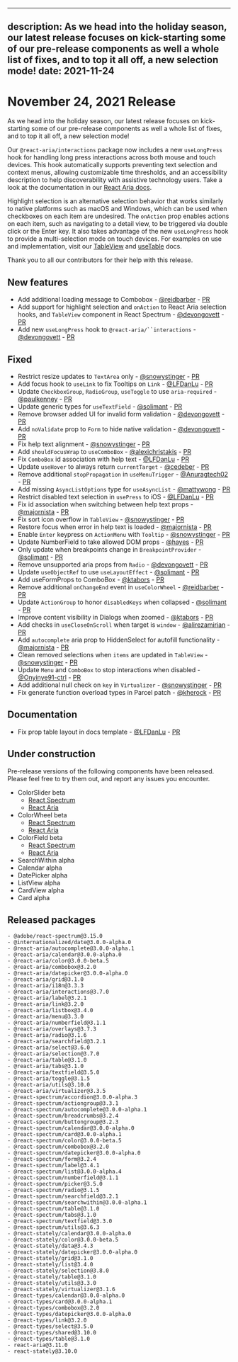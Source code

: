 <!-- Copyright 2020 Adobe. All rights reserved.
This file is licensed to you under the Apache License, Version 2.0 (the "License");
you may not use this file except in compliance with the License. You may obtain a copy
of the License at http://www.apache.org/licenses/LICENSE-2.0
Unless required by applicable law or agreed to in writing, software distributed under
the License is distributed on an "AS IS" BASIS, WITHOUT WARRANTIES OR REPRESENTATIONS
OF ANY KIND, either express or implied. See the License for the specific language
governing permissions and limitations under the License. -->


---
description: As we head into the holiday season, our latest release focuses on kick-starting some of our pre-release components as well a whole list of fixes, and to top it all off, a new selection mode! 
date: 2021-11-24
---

# November 24, 2021 Release

As we head into the holiday season, our latest release focuses on kick-starting some of our pre-release components as well a whole list of fixes, and to top it all off, a new selection mode! 

Our `@react-aria/interactions` package now includes a new `useLongPress` hook for handling long press interactions across both mouse and touch devices. This hook automatically supports preventing text selection and context menus, allowing customizable time thresholds, and an accessibility description to help discoverability with assistive technology users. Take a look at the documentation in our [React Aria docs](https://react-spectrum.adobe.com/react-aria/useLongPress.html). 

Highlight selection is an alternative selection behavior that works similarly to native platforms such as macOS and Windows, which can be used when checkboxes on each item are undesired. The `onAction` prop enables actions on each item, such as navigating to a detail view, to be triggered via double click or the Enter key. It also takes advantage of the new `useLongPress` hook to provide a multi-selection mode on touch devices. For examples on use and implementation, visit our [TableView](https://react-spectrum.adobe.com/react-spectrum/TableView.html#highlight-selection) and [useTable](https://react-spectrum.adobe.com/react-aria/useTable.html#selection-behavior) docs.

Thank you to all our contributors for their help with this release.

## New features
- Add additional loading message to Combobox - [@reidbarber](https://github.com/reidbarber) - [PR](https://github.com/adobe/react-spectrum/pull/2358)
- Add support for highlight selection and `onAction` to React Aria selection hooks, and `TableView` component in React Spectrum - [@devongovett](https://github.com/devongovett) - [PR](https://github.com/adobe/react-spectrum/pull/2363)
- Add new `useLongPress` hook to `@react-aria/``interactions` - [@devongovett](https://github.com/devongovett) - [PR](https://github.com/adobe/react-spectrum/pull/2363)

## Fixed
- Restrict resize updates to `TextArea` only - [@snowystinger](https://github.com/snowystinger) - [PR](https://github.com/adobe/react-spectrum/pull/2344) 
- Add focus hook to `useLink` to fix Tooltips on `Link` - [@LFDanLu](https://github.com/LFDanLu) - [PR](https://github.com/adobe/react-spectrum/pull/2276)
- Update `CheckboxGroup`, `RadioGroup`, `useToggle` to use `aria-required` - [@paulkenney](https://github.com/paulkenney) - [PR](https://github.com/adobe/react-spectrum/pull/2377)
- Update generic types for `useTextField` - [@solimant](https://github.com/solimant) - [PR](https://github.com/adobe/react-spectrum/pull/2369)
- Remove browser added UI for invalid form validation - [@devongovett](https://github.com/devongovett) - [PR](https://github.com/adobe/react-spectrum/pull/2401)
- Add `noValidate` prop to `Form` to hide native validation - [@devongovett](https://github.com/devongovett) - [PR](https://github.com/adobe/react-spectrum/pull/2402)
- Fix help text alignment - [@snowystinger](https://github.com/snowystinger) - [PR](https://github.com/adobe/react-spectrum/pull/2367)
- Add `shouldFocusWrap` to `useComboBox` - [@alexichristakis](https://github.com/alexichristakis) - [PR](https://github.com/adobe/react-spectrum/pull/2348)
- Fix `ComboBox` id association with help text - [@LFDanLu](https://github.com/LFDanLu) - [PR](https://github.com/adobe/react-spectrum/pull/2410)
- Update `useHover` to always return `currentTarget` - [@cedeber](https://github.com/cedeber) - [PR](https://github.com/adobe/react-spectrum/pull/2428)
- Remove additional `stopPropagation` in `useMenuTrigger` - [@Anuragtech02](https://github.com/Anuragtech02) - [PR](https://github.com/adobe/react-spectrum/pull/2354)
- Add missing `AsyncListOptions` type for `useAsyncList`  - [@mattywong](https://github.com/mattywong) - [PR](https://github.com/adobe/react-spectrum/pull/2417)
- Restrict disabled text selection in `usePress` to iOS - [@LFDanLu](https://github.com/LFDanLu) - [PR](https://github.com/adobe/react-spectrum/pull/2440)
- Fix id association when switching between help text props - [@majornista](https://github.com/majornista) - [PR](https://github.com/adobe/react-spectrum/pull/2332)
- Fix sort icon overflow in `TableView` - [@snowystinger](https://github.com/snowystinger) - [PR](https://github.com/devongovetthttps://github.com/adobe/react-spectrum/pull/2318)
- Restore focus when error in help text is loaded - [@majornista](https://github.com/majornista) - [PR](https://github.com/snowystingerhttps://github.com/adobe/react-spectrum/pull/2422)
- Enable `Enter` keypress on `ActionMenu` with `Tooltip` - [@snowystinger](https://github.com/snowystinger) - [PR](https://github.com/adobe/react-spectrum/pull/2366)
- Update NumberField to take allowed DOM props - [@hayes](https://github.com/hayes) - [PR](https://github.com/adobe/react-spectrum/pull/2453)
- Only update when breakpoints change in `BreakpointProvider` - [@solimant](https://github.com/solimant) - [PR](https://github.com/adobe/react-spectrum/pull/2412)
- Remove unsupported aria props from `Radio` - [@devongovett](https://github.com/devongovett) - [PR](https://github.com/adobe/react-spectrum/pull/2427)
- Update `useObjectRef` to use `useLayoutEffect` - [@solimant](https://github.com/solimant) - [PR](https://github.com/adobe/react-spectrum/pull/2458)
- Add useFormProps to ComboBox - [@ktabors](https://github.com/ktabors) - [PR](https://github.com/adobe/react-spectrum/pull/2351)
- Remove additional `onChangeEnd` event in `useColorWheel` - [@reidbarber](https://github.com/reidbarber) - [PR](https://github.com/adobe/react-spectrum/pull/2448)
- Update `ActionGroup` to honor `disabledKeys` when collapsed - [@solimant](https://github.com/solimant) - [PR](https://github.com/adobe/react-spectrum/pull/2463)
- Improve content visibility in Dialogs when zoomed - [@ktabors](https://github.com/ktabors) - [PR](https://github.com/adobe/react-spectrum/pull/2490)
- Add checks in `useCloseOnScroll` when target is `window` - [@alirezamirian](https://github.com/alirezamirian) - [PR](https://github.com/adobe/react-spectrum/pull/2341)
- Add `autocomplete` aria prop to HiddenSelect for autofill functionality - [@majornista](https://github.com/majornista) - [PR](https://github.com/adobe/react-spectrum/pull/2477)
- Clean removed selections when `items` are updated in `TableView` - [@snowystinger](https://github.com/snowystinger) - [PR](https://github.com/adobe/react-spectrum/pull/2441)
- Update `Menu` and `ComboBox` to stop interactions when disabled - [@Onyinye91-ctrl](https://github.com/Onyinye91-ctrl) - [PR](https://github.com/adobe/react-spectrum/pull/2479)
- Add additional null check on `key` in `Virtualizer` - [@snowystinger](https://github.com/snowystinger) - [PR](https://github.com/adobe/react-spectrum/pull/2560)
- Fix generate function overload types in Parcel patch - [@kherock](https://github.com/kherock) - [PR](https://github.com/adobe/react-spectrum/pull/2565)

## Documentation
- Fix prop table layout in docs template - [@LFDanLu](https://github.com/LFDanLu) - [PR](https://github.com/adobe/react-spectrum/pull/2470)

## Under construction

Pre-release versions of the following components have been released. Please feel free to try them out, and report any issues you encounter.

- ColorSlider beta
    - [React Spectrum](https://react-spectrum.adobe.com/react-spectrum/ColorSlider.html)
    - [React Aria](https://react-spectrum.adobe.com/react-aria/useColorSlider.html)
- ColorWheel beta
    - [React Spectrum](https://react-spectrum.adobe.com/react-spectrum/ColorWheel.html)
    - [React Aria](https://react-spectrum.adobe.com/react-aria/useColorWheel.html)
- ColorField beta
    - [React Spectrum](https://react-spectrum.adobe.com/react-spectrum/ColorField.html)
    - [React Aria](https://react-spectrum.adobe.com/react-aria/useColorField.html)
- SearchWithin alpha
- Calendar alpha
- DatePicker alpha
- ListView alpha
- CardView alpha
- Card alpha

## Released packages

```
- @adobe/react-spectrum@3.15.0
- @internationalized/date@3.0.0-alpha.0
- @react-aria/autocomplete@3.0.0-alpha.1
- @react-aria/calendar@3.0.0-alpha.0
- @react-aria/color@3.0.0-beta.5
- @react-aria/combobox@3.2.0
- @react-aria/datepicker@3.0.0-alpha.0
- @react-aria/grid@3.1.0
- @react-aria/i18n@3.3.3
- @react-aria/interactions@3.7.0
- @react-aria/label@3.2.1
- @react-aria/link@3.2.0
- @react-aria/listbox@3.4.0
- @react-aria/menu@3.3.0
- @react-aria/numberfield@3.1.1
- @react-aria/overlays@3.7.3
- @react-aria/radio@3.1.6
- @react-aria/searchfield@3.2.1
- @react-aria/select@3.6.0
- @react-aria/selection@3.7.0
- @react-aria/table@3.1.0
- @react-aria/tabs@3.1.0
- @react-aria/textfield@3.5.0
- @react-aria/toggle@3.1.5
- @react-aria/utils@3.10.0
- @react-aria/virtualizer@3.3.5
- @react-spectrum/accordion@3.0.0-alpha.3
- @react-spectrum/actiongroup@3.3.1
- @react-spectrum/autocomplete@3.0.0-alpha.1
- @react-spectrum/breadcrumbs@3.2.4
- @react-spectrum/buttongroup@3.2.3
- @react-spectrum/calendar@3.0.0-alpha.0
- @react-spectrum/card@3.0.0-alpha.1
- @react-spectrum/color@3.0.0-beta.5
- @react-spectrum/combobox@3.2.0
- @react-spectrum/datepicker@3.0.0-alpha.0
- @react-spectrum/form@3.2.4
- @react-spectrum/label@3.4.1
- @react-spectrum/list@3.0.0-alpha.4
- @react-spectrum/numberfield@3.1.1
- @react-spectrum/picker@3.5.0
- @react-spectrum/radio@3.1.5
- @react-spectrum/searchfield@3.2.1
- @react-spectrum/searchwithin@3.0.0-alpha.1
- @react-spectrum/table@3.1.0
- @react-spectrum/tabs@3.1.0
- @react-spectrum/textfield@3.3.0
- @react-spectrum/utils@3.6.3
- @react-stately/calendar@3.0.0-alpha.0
- @react-stately/color@3.0.0-beta.5
- @react-stately/data@3.4.3
- @react-stately/datepicker@3.0.0-alpha.0
- @react-stately/grid@3.1.0
- @react-stately/list@3.4.0
- @react-stately/selection@3.8.0
- @react-stately/table@3.1.0
- @react-stately/utils@3.3.0
- @react-stately/virtualizer@3.1.6
- @react-types/calendar@3.0.0-alpha.0
- @react-types/card@3.0.0-alpha.1
- @react-types/combobox@3.2.0
- @react-types/datepicker@3.0.0-alpha.0
- @react-types/link@3.2.0
- @react-types/select@3.5.0
- @react-types/shared@3.10.0
- @react-types/table@3.1.0
- react-aria@3.11.0
- react-stately@3.10.0
```

